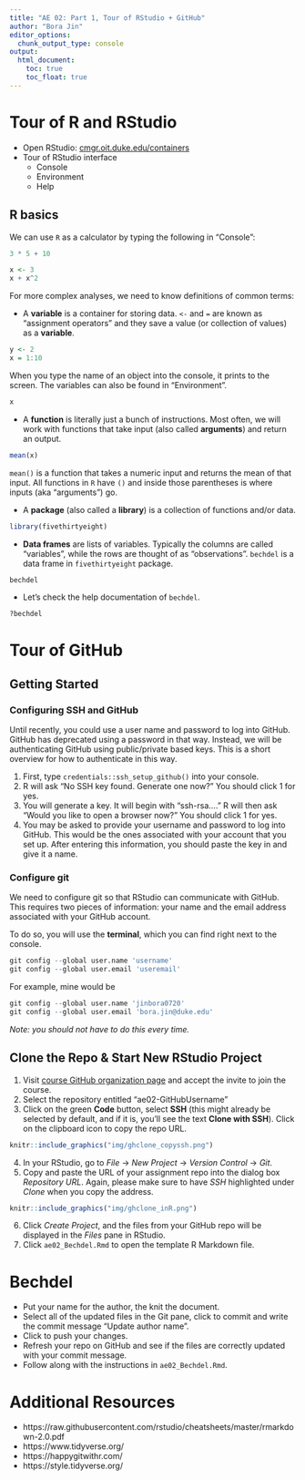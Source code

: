 ```yaml
---
title: "AE 02: Part 1, Tour of RStudio + GitHub"
author: "Bora Jin"
editor_options:
  chunk_output_type: console
output: 
  html_document: 
    toc: true
    toc_float: true
---
```


# Tour of R and RStudio 

- Open RStudio: [cmgr.oit.duke.edu/containers](https://cmgr.oit.duke.edu/containers)
- Tour of RStudio interface 
  - Console
  - Environment 
  - Help 
  
## R basics

We can use `R` as a calculator by typing the following in "Console":

```r
3 * 5 + 10
```

```r
x <- 3
x + x^2
```

For more complex analyses, we need to know definitions of common terms: 

- A **variable** is a container for storing data. 
`<-` and `=` are known as "assignment operators" and they save a value (or collection of values) as a **variable**.

```r
y <- 2
x = 1:10
```

When you type the name of an object into the console, it prints to the screen. The variables can also be found in "Environment".

```r
x
```

- A **function** is literally just a bunch of instructions. Most often, we will work with functions that take input (also called **arguments**) and return an output.

```r
mean(x)
```

`mean()` is a function that takes a numeric input and returns the mean of that input. All functions in `R` have `()` and inside those parentheses is where inputs (aka "arguments") go.

- A **package** (also called a **library**) is a collection of functions and/or data. 

```r
library(fivethirtyeight)
```

- **Data frames** are lists of variables. Typically the columns are called "variables", while the rows are thought of as "observations". `bechdel` is a data frame in `fivethirtyeight` package. 

```r
bechdel
```
- Let's check the help documentation of `bechdel`. 
```r
?bechdel
```

# Tour of GitHub 

## Getting Started

### Configuring SSH and GitHub

Until recently, you could use a user name and password to log into GitHub.
GitHub has deprecated using a password in that way.
Instead, we will be authenticating GitHub using public/private based keys.
This is a short overview for how to authenticate in this way.

1.  First, type `credentials::ssh_setup_github()` into your console.
2.  R will ask "No SSH key found. Generate one now?" You should click 1 for yes.
3.  You will generate a key. It will begin with "ssh-rsa...." R will then ask "Would you like to open a browser now?" You should click 1 for yes.
4.  You may be asked to provide your username and password to log into GitHub. This would be the ones associated with your account that you set up. After entering this information, you should paste the key in and give it a name.

### Configure git

We need to configure git so that RStudio can communicate with GitHub.
This requires two pieces of information: your name and the email address associated with your GitHub account.

To do so, you will use the **terminal**, which you can find right next to the console.

```r
git config --global user.name 'username'
git config --global user.email 'useremail'
```

For example, mine would be

```r
git config --global user.name 'jinbora0720'
git config --global user.email 'bora.jin@duke.edu'
```

*Note: you should not have to do this every time.*

## Clone the Repo & Start New RStudio Project

1. Visit [course GitHub organization page](https://github.com/sta199-summer22) and accept the invite to join the course. 
2. Select the repository entitled "ae02-GitHubUsername"
3. Click on the green **Code** button, select **SSH** (this might already be selected by default, and if it is, you'll see the text **Clone with SSH**). Click on the clipboard icon to copy the repo URL.

```r
knitr::include_graphics("img/ghclone_copyssh.png")
``` 

4. In your RStudio, go to *File* $\rightarrow$ *New Project* $\rightarrow$ *Version Control* $\rightarrow$ *Git*.
5. Copy and paste the URL of your assignment repo into the dialog box *Repository URL*. Again, please make sure to have *SSH* highlighted under *Clone* when you copy the address.

```r
knitr::include_graphics("img/ghclone_inR.png")
``` 

6. Click *Create Project*, and the files from your GitHub repo will be displayed in the *Files* pane in RStudio.
7. Click `ae02_Bechdel.Rmd` to open the template R Markdown file.
  
# Bechdel

- Put your name for the author, the knit the document. 
- Select all of the updated files in the Git pane, click to commit and write the commit message "Update author name".
- Click to push your changes. 
- Refresh your repo on GitHub and see if the files are correctly updated with your commit message. 
- Follow along with the instructions in `ae02_Bechdel.Rmd`. 

# Additional Resources

- https://raw.githubusercontent.com/rstudio/cheatsheets/master/rmarkdown-2.0.pdf
- https://www.tidyverse.org/
- https://happygitwithr.com/
- https://style.tidyverse.org/ 
